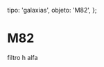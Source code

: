 
  tipo: 'galaxias',
  objeto: 'M82',
};

# M82

<Imagen
  src="registro/m82_20121200_1_m82ha.jpg"
  fecha="20121200"
/>

 filtro h alfa